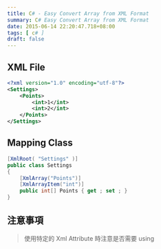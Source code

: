 ```yaml
---
title: C# - Easy Convert Array from XML Format
summary: C# Easy Convert Array from XML Format
date: 2015-06-14 22:20:47.718+08:00
tags: [ c# ]
draft: false
---
```


## XML File

```xml
<?xml version="1.0" encoding="utf-8"?>  
<Settings>  
    <Points>
        <int>1</int>
        <int>2</int>
    </Points>
</Settings>  
```

## Mapping Class

```csharp
[XmlRoot( "Settings" )]
public class Settings  
{
    [XmlArray("Points")]
    [XmlArrayItem("int")]
    public int[] Points { get ; set ; }
}
```

## 注意事項

> 使用特定的 Xml Attribute 時注意是否需要 using